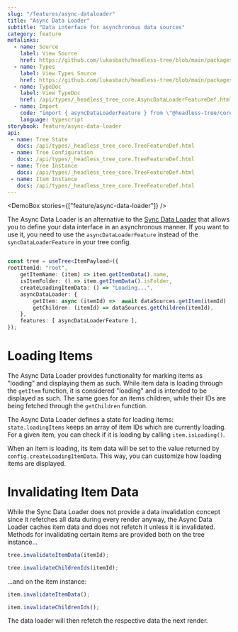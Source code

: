```yaml
---
slug: "/features/async-dataloader"
title: "Async Data Loader"
subtitle: "Data interface for asynchronous data sources"
category: feature
metalinks:
  - name: Source
    label: View Source
    href: https://github.com/lukasbach/headless-tree/blob/main/packages/core/src/features/async-data-loader/feature.ts
  - name: Types
    label: View Types Source
    href: https://github.com/lukasbach/headless-tree/blob/main/packages/core/src/features/async-data-loader/types.ts
  - name: TypeDoc
    label: View TypeDoc
    href: /api/types/_headless_tree_core.AsyncDataLoaderFeatureDef.html
  - name: Import
    code: "import { asyncDataLoaderFeature } from \"@headless-tree/core\";"
    language: typescript
storybook: feature/async-data-loader
api:
 - name: Tree State
   docs: /api/types/_headless_tree_core.TreeFeatureDef.html
 - name: Tree Configuration
   docs: /api/types/_headless_tree_core.TreeFeatureDef.html
 - name: Tree Instance
   docs: /api/types/_headless_tree_core.TreeFeatureDef.html
 - name: Item Instance
   docs: /api/types/_headless_tree_core.TreeFeatureDef.html
---
```



<DemoBox stories={["feature/async-data-loader"]} />

The Async Data Loader is an alternative to the [Sync Data Loader](/features/sync-dataloader) that allows you to
define your data interface in an asynchronous manner. If you want to use it, you need to use the `asyncDataLoaderFeature`
instead of the `syncDataLoaderFeature` in your tree config.

```ts

const tree = useTree<ItemPayload>({
rootItemId: "root",
    getItemName: (item) => item.getItemData().name,
    isItemFolder: () => item.getItemData().isFolder,
    createLoadingItemData: () => "Loading...",
    asyncDataLoader: {
        getItem: async (itemId) =>  await dataSources.getItem(itemId)
        getChildren: (itemId) => dataSources.getChildren(itemId),
    },
    features: [ asyncDataLoaderFeature ],
});
```

# Loading Items

The Async Data Loader provides functionality for marking items as "loading" and displaying them as such. While item
data is loading through the `getItem` function, it is considered "loading" and is intended to be displayed as such.
The same goes for an items children, while their IDs are being fetched through the `getChildren` function.

The Async Data Loader defines a state for loading items: `state.loadingItems` keeps an array of item IDs which are currently
loading. For a given item, you can check if it is loading by calling `item.isLoading()`.

When an item is loading, its item data will be set to the value returned by `config.createLoadingItemData`. This
way, you can customize how loading items are displayed.

# Invalidating Item Data

While the Sync Data Loader does not provide a data invalidation concept since it refetches all data during every render
anyway, the Async Data Loader caches item data and does not refetch it unless it is invalidated. Methods for invalidating
certain items are provided both on the tree instance...

```ts
tree.invalidateItemData(itemId);

tree.invalidateChildrenIds(itemId);
```

...and on the item instance:

```ts
item.invalidateItemData();

item.invalidateChildrenIds();
```

The data loader will then refetch the respective data the next render.
